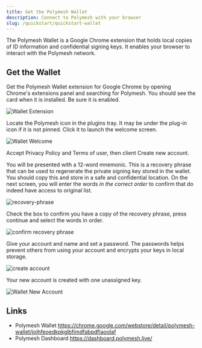 ```yaml
---
title: Get the Polymesh Wallet
description: Connect to Polymesh with your browser
slug: /quickstart/quickstart-wallet
---
```


The Polymesh Wallet is a Google Chrome extension that holds local copies of ID information and confidential signing keys. It enables your browser to interact with the Polymesh network.

## Get the Wallet

Get the Polymesh Wallet extension for Google Chrome by opening Chrome's extensions panel and searching for Polymesh. You should see the card when it is installed. Be sure it is enabled. 

![Wallet Extension](images/wallet_extension.png)

Locate the Polymesh icon in the plugins tray. It may be under the plug-in icon if it is not pinned. Click it to launch the welcome screen. 

![Wallet Welcome](images/welcome.png)

Accept Privacy Policy and Terms of user, then client Create new account. 

You will be presented with a 12-word mnemonic. This is a recovery phrase that can be used to regenerate the private signing key stored in the wallet. You should copy this and store in a safe and confidential location. On the next screen, you will enter the words _in the correct order_ to confirm that do indeed have access to original list. 

![recovery-phrase](images/recovery-phrase.png)

Check the box to confirm you have a copy of the recovery phrase, press continue and select the words in order. 

![confirm recovery phrase](images/confirm-recovery-phrase.png)

Give your account and name and set a password. The passwords helps prevent others from using your account and encrypts your keys in local storage. 

![create account](images/create_account.png)

Your new account is created with one unassigned key. 

![Wallet New Account](images/new_account.png)

## Links

- Polymesh Wallet https://chrome.google.com/webstore/detail/polymesh-wallet/jojhfeoedkpkglbfimdfabpdfjaoolaf
- Polymesh Dashboard https://dashboard.polymesh.live/